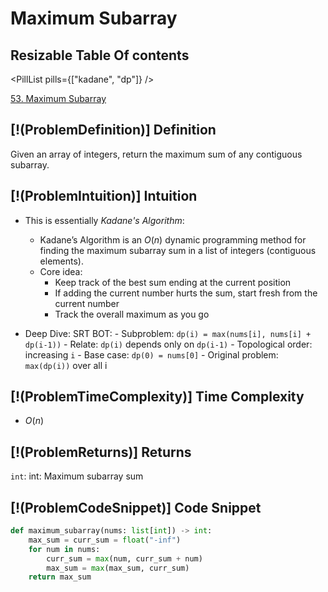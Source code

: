 # Maximum Subarray

## Resizable Table Of contents

<DifficultyBadge difficulty="medium" />

<PillList pills={["kadane", "dp"]} />

[53. Maximum Subarray](https://leetcode.com/problems/maximum-subarray)

## [!(ProblemDefinition)] Definition

Given an array of integers, return the maximum sum of any contiguous subarray.

## [!(ProblemIntuition)] Intuition

- This is essentially *Kadane's Algorithm*:
    - Kadane’s Algorithm is an $O(n)$ dynamic programming method for finding the maximum subarray sum in a list of integers (contiguous elements).
    - Core idea:
        - Keep track of the best sum ending at the current position
        - If adding the current number hurts the sum, start fresh from the current number
        - Track the overall maximum as you go

- Deep Dive: SRT BOT:
        - Subproblem: `dp(i) = max(nums[i], nums[i] + dp(i-1))`
        - Relate: `dp(i)` depends only on `dp(i-1)`
        - Topological order: increasing `i`
        - Base case: `dp(0) = nums[0]`
        - Original problem: `max(dp(i))` over all i

## [!(ProblemTimeComplexity)] Time Complexity

- $O(n)$

## [!(ProblemReturns)] Returns

`int`: int: Maximum subarray sum

## [!(ProblemCodeSnippet)] Code Snippet

```python meta="source=problems/53-maximum-subarray/solution.py"
def maximum_subarray(nums: list[int]) -> int:
    max_sum = curr_sum = float("-inf")
    for num in nums:
        curr_sum = max(num, curr_sum + num)
        max_sum = max(max_sum, curr_sum)
    return max_sum
```

